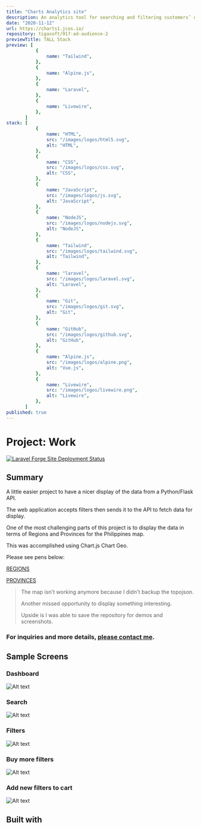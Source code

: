 ```yaml
---
title: "Charts Analytics site"
description: An analytics tool for searching and filtering customers’ data.
date: "2020-11-12"
url: https://charts1.jcos.io/
repository: tigasoft/917-ad-audience-2
previewTitle: TALL Stack
preview: [
           {
               name: "Tailwind",
           },
           {
               name: "Alpine.js",
           },
           {
               name: "Laravel",
           },
           {
               name: "Livewire",
           },
       ]
stack: [
           {
               name: "HTML",
               src: "/images/logos/html5.svg",
               alt: "HTML",
           },
           {
               name: "CSS",
               src: "/images/logos/css.svg",
               alt: "CSS",
           },
           {
               name: "JavaScript",
               src: "/images/logos/js.svg",
               alt: "JavaScript",
           },
           {
               name: "NodeJS",
               src: "/images/logos/nodejs.svg",
               alt: "NodeJS",
           },
           {
               name: "Tailwind",
               src: "/images/logos/tailwind.svg",
               alt: "Tailwind",
           },
           {
               name: "laravel",
               src: "/images/logos/laravel.svg",
               alt: "Laravel",
           },
           {
               name: "Git",
               src: "/images/logos/git.svg",
               alt: "Git",
           },
           {
               name: "GitHub",
               src: "/images/logos/github.svg",
               alt: "GitHub",
           },
           {
               name: "Alpine.js",
               src: "/images/logos/alpine.png",
               alt: "Vue.js",
           },
           {
               name: "Livewire",
               src: "/images/logos/livewire.png",
               alt: "Livewire",
           },
       ]
published: true
---
```


# Project: Work

[![Laravel Forge Site Deployment Status](https://img.shields.io/endpoint?url=https%3A%2F%2Fforge.laravel.com%2Fsite-badges%2F7bec6da3-c81b-466d-8528-f2c8d77eff62&style=plastic)](https://forge.laravel.com/servers/733512/sites/2309313)

## Summary

A little easier project to have a nicer display of the data from a Python/Flask API.

The web application accepts filters then sends it to the API to fetch data for display.

One of the most challenging parts of this project is to display the data in terms of Regions and Provinces for the Philippines map.

This was accomplished using Chart.js Chart Geo.

Please see pens below:

[REGIONS](https://codepen.io/sudoist/pen/wvGmVRZ)

[PROVINCES](https://codepen.io/sudoist/pen/wvGmVRZ)

> The map isn't working anymore because I didn't backup the topojson.
>
> Another missed opportunity to display something interesting.
>
> Upside is I was able to save the repository for demos and screenshots.

### For inquiries and more details, [please contact me](https://projects.jcos.io/contact).


## Sample Screens

### Dashboard

![Alt text](https://res.cloudinary.com/langitlupakintoncloud/image/upload/v1712324003/projects.jcos.io/owscnnqdvmacfnqaqwpu.png "Dashboard")

### Search

![Alt text](https://res.cloudinary.com/langitlupakintoncloud/image/upload/v1712324002/projects.jcos.io/wyjirnwwvu0busz3qmnu.png "Search")

### Filters

![Alt text](https://res.cloudinary.com/langitlupakintoncloud/image/upload/v1712324002/projects.jcos.io/xdyesryl305okkzgn0bc.png "Filters")

### Buy more filters

![Alt text](https://res.cloudinary.com/langitlupakintoncloud/image/upload/v1712324003/projects.jcos.io/mfcqj5l609apxknmg3kb.png "Buy more filters")

### Add new filters to cart

![Alt text](https://res.cloudinary.com/langitlupakintoncloud/image/upload/v1712324003/projects.jcos.io/toyre8iejzhlnfomgo4a.png "Add new filters to cart")


## Built with
